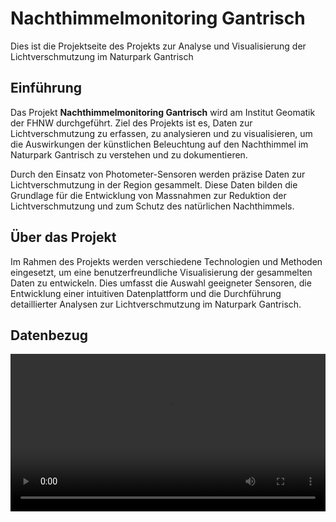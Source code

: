 # Nachthimmelmonitoring Gantrisch

Dies ist die Projektseite des Projekts zur Analyse und Visualisierung der Lichtverschmutzung im Naturpark Gantrisch

## Einführung

Das Projekt **Nachthimmelmonitoring Gantrisch** wird am Institut Geomatik der FHNW durchgeführt. Ziel des Projekts ist es, Daten zur Lichtverschmutzung zu erfassen, zu analysieren und zu visualisieren, um die Auswirkungen der künstlichen Beleuchtung auf den Nachthimmel im Naturpark Gantrisch zu verstehen und zu dokumentieren.

Durch den Einsatz von Photometer-Sensoren werden präzise Daten zur Lichtverschmutzung in der Region gesammelt. Diese Daten bilden die Grundlage für die Entwicklung von Massnahmen zur Reduktion der Lichtverschmutzung und zum Schutz des natürlichen Nachthimmels.

## Über das Projekt

Im Rahmen des Projekts werden verschiedene Technologien und Methoden eingesetzt, um eine benutzerfreundliche Visualisierung der gesammelten Daten zu entwickeln. Dies umfasst die Auswahl geeigneter Sensoren, die Entwicklung einer intuitiven Datenplattform und die Durchführung detaillierter Analysen zur Lichtverschmutzung im Naturpark Gantrisch.

## Datenbezug

<video width="100%" height="auto" controls>
  <source src="/video/Webanwendung.mp4" type="video/mp4" />
  Your browser does not support the video tag.
</video>
